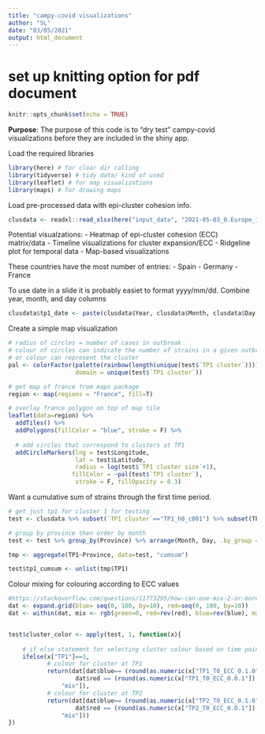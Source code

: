```yaml
---
title: "campy-covid visualizations"
author: "SL"
date: "03/05/2021"
output: html_document
---
```


# set up knitting option for pdf document
```r
knitr::opts_chunk$set(echo = TRUE)
```

**Purpose**: The purpose of this code is to "dry test" campy-covid visualizations before they are included in the shiny app. 

Load the required libraries
```r
library(here) # for clear dir calling
library(tidyverse) # tidy data/ kind of used
library(leaflet) # for map visualizations
library(maps) # for drawing maps
```

Load pre-processed data with epi-cluster cohesion info.
```r
clusdata <- readxl::read_xlsx(here("input_data", "2021-05-03_0.Europe_1st wave.9000_Merged_strain_results.xlsx"))
```

Potential visualzations:
- Heatmap of epi-cluster cohesion (ECC) matrix/data
- Timeline visualizations for cluster expansion/ECC
- Ridgeline plot for temporal data
- Map-based visualizations

These countries have the most number of entries:
- Spain 
- Germany
- France

To use date in a slide it is probably easiet to format yyyy/mm/dd. Combine year, month, and day columns
```r
clusdata$tp1_date <- paste(clusdata$Year, clusdata$Month, clusdata$Day, sep="-")
```

Create a simple map visualization
```r
# radius of circles = number of cases in outbreak
# colour of circles can indicate the number of strains in a given outbreak
# or colour can represent the cluster
pal <- colorFactor(palette(rainbow(length(unique(test$`TP1 cluster`)))),
                   domain = unique(test$`TP1 cluster`))

# get map of france from maps package
region <- map(regions = "France", fill=T)

# overlay france polygon on top of map tile
leaflet(data=region) %>% 
  addTiles() %>%
  addPolygons(fillColor = "blue", stroke = F) %>%
  
  # add circles that correspond to clusters at TP1
  addCircleMarkers(lng = test$Longitude,
                   lat = test$Latitude,
                   radius = log(test$`TP1 cluster size`+1),
                  fillColor = ~pal(test$`TP1 cluster`), 
                   stroke = F, fillOpacity = 0.3)
```

Want a cumulative sum of strains through the first time period.
```r
# get just tp1 for cluster 1 for testing
test <- clusdata %>% subset(`TP1 cluster`=="TP1_h0_c001") %>% subset(TP1 == 1)

# group by province then order by month
test <- test %>% group_by(Province) %>% arrange(Month, Day, .by_group = T)

tmp <- aggregate(TP1~Province, data=test, "cumsum") 

test$tp1_cumsum <- unlist(tmp$TP1)
```

Colour mixing for colouring according to ECC values
```r
#https://stackoverflow.com/questions/11773295/how-can-one-mix-2-or-more-color-palettes-to-show-a-combined-color-value
dat <- expand.grid(blue= seq(0, 100, by=10), red=seq(0, 100, by=10))
dat <- within(dat, mix <- rgb(green=0, red=rev(red), blue=rev(blue), maxColorValue=100))


test$cluster_color <- apply(test, 1, function(x){
    
    # if else statement for selecting cluster colour based on time point
    ifelse(x["TP1"]==1, 
           # colour for cluster at TP1
           return(dat[dat$blue== (round(as.numeric(x["TP1_T0_ECC_0.1.0"]), 1)*100) & 
                   dat$red == (round(as.numeric(x["TP1_T0_ECC_0.0.1"]), 1)*100), 
               "mix"]),  
           # colour for cluster at TP2
           return(dat[dat$blue== (round(as.numeric(x["TP2_T0_ECC_0.1.0"]), 1)*100) & 
                   dat$red == (round(as.numeric(x["TP2_T0_ECC_0.0.1"]), 1)*100), 
               "mix"]))
})

```
